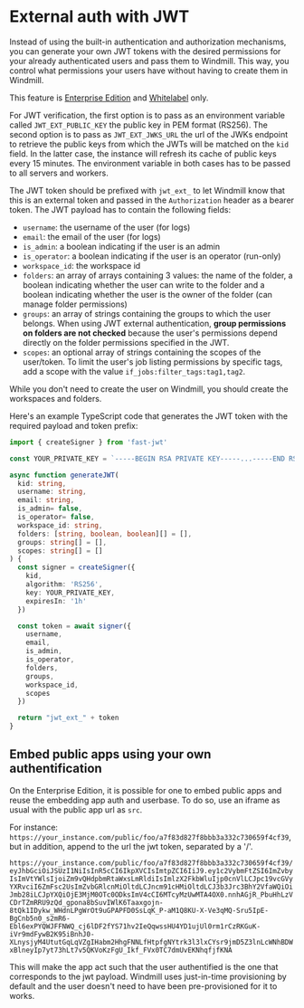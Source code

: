 # External auth with JWT

Instead of using the built-in authentication and authorization mechanisms, you can generate your own JWT tokens with the desired permissions for your already authenticated users and pass them to Windmill.
This way, you control what permissions your users have without having to create them in Windmill.

This feature is [Enterprise Edition](/pricing) and [Whitelabel](../../misc/8_white_labelling/index.mdx) only.

For JWT verification, the first option is to pass as an environment variable called `JWT_EXT_PUBLIC_KEY` the public key in PEM format (RS256).
The second option is to pass as `JWT_EXT_JWKS_URL` the url of the JWKs endpoint to retrieve the public keys from which the JWTs will be matched on the `kid` field.
In the latter case, the instance will refresh its cache of public keys every 15 minutes.
The environment variable in both cases has to be passed to all servers and workers.

The JWT token should be prefixed with `jwt_ext_` to let Windmill know that this is an external token and passed in the `Authorization` header as a bearer token.
The JWT payload has to contain the following fields:
- `username`: the username of the user (for logs)
- `email`: the email of the user (for logs)
- `is_admin`: a boolean indicating if the user is an admin
- `is_operator`: a boolean indicating if the user is an operator (run-only)
- `workspace_id`: the workspace id
- `folders`: an array of arrays containing 3 values: the name of the folder, a boolean indicating whether the user can write to the folder and a boolean indicating whether the user is the owner of the folder (can manage folder permissions)
- `groups`: an array of strings containing the groups to which the user belongs. When using JWT external authentication, **group permissions on folders are not checked** because the user's permissions depend directly on the folder permissions specified in the JWT.
- `scopes`: an optional array of strings containing the scopes of the user/token. To limit the user's job listing permissions by specific tags, add a scope with the value `if_jobs:filter_tags:tag1,tag2`.

While you don't need to create the user on Windmill, you should create the workspaces and folders.

Here's an example TypeScript code that generates the JWT token with the required payload and token prefix:

```typescript
import { createSigner } from 'fast-jwt'

const YOUR_PRIVATE_KEY = `-----BEGIN RSA PRIVATE KEY-----...-----END RSA PRIVATE KEY-----`

async function generateJWT(
  kid: string,
  username: string,
  email: string,
  is_admin= false,
  is_operator= false,
  workspace_id: string,
  folders: [string, boolean, boolean][] = [],
  groups: string[] = [],
  scopes: string[] = []
) {
  const signer = createSigner({
    kid,
    algorithm: 'RS256',
    key: YOUR_PRIVATE_KEY,
    expiresIn: '1h'
  })

  const token = await signer({
    username,
    email,
    is_admin,
    is_operator,
    folders,
    groups,
    workspace_id,
    scopes
  })

  return "jwt_ext_" + token
}
```


## Embed public apps using your own authentification

On the Enterprise Edition, it is possible for one to embed public apps and reuse the embedding app auth and userbase. To do so, use an iframe as usual with the public app url as `src`. 

For instance: `https://your_instance.com/public/foo/a7f83d827f8bbb3a332c730659f4cf39`, but in addition, append to the url the jwt token, separated by a '/'.

`https://your_instance.com/public/foo/a7f83d827f8bbb3a332c730659f4cf39/eyJhbGciOiJSUzI1NiIsInR5cCI6IkpXVCIsImtpZCI6IiJ9.ey1c2VybmFtZSI6ImZvbyIsImVtYWlsIjoiZm9vQHdpbmRtaWxsLmRldiIsImlzX2FkbWluIjp0cnVlLCJpc19vcGVyYXRvciI6ZmFsc2UsImZvbGRlcnMiOltdLCJncm91cHMiOltdLCJ3b3Jrc3BhY2VfaWQiOiJmb28iLCJpYXQiOjE3MjM0OTc0ODksImV4cCI6MTcyMzUwMTA4OX0.nnhAGjR_PbuHhLzVCDrTZmRRU9zQd_gpona8bSuvIWlK6Taaxgojn-8tQk1IDykw_WHdnLPgWrOt9uGPAPFD0SsLqK_P-aM1Q8KU-X-Ve3qMQ-Sru5IpE-BgCnb5n0_s2mR6-Ebl6exPYQWJFFNWQ_cj6lDF2fYS71hv2IeQqwssHU4YD1ujUl0rm1rCzRKGuK-iVr9mdFywB2K95iBnhJ0-XLnysjyM4UtutGqLqVZgIHabm2HhgFNNLfHtpfgNYtrk3l3lxCYsr9jmD5Z3lnLcWNhBDWxBlneyIp7yt73hLt7v5QKVoKzFgU_Ikf_FVx0TC7dmUvEKNhqfjfKNA`

This will make the app act such that the user authentified is the one that corresponds to the jwt payload. Windmill uses just-in-time provisioning by default and the user doesn't need to have been pre-provisioned for it to works.
